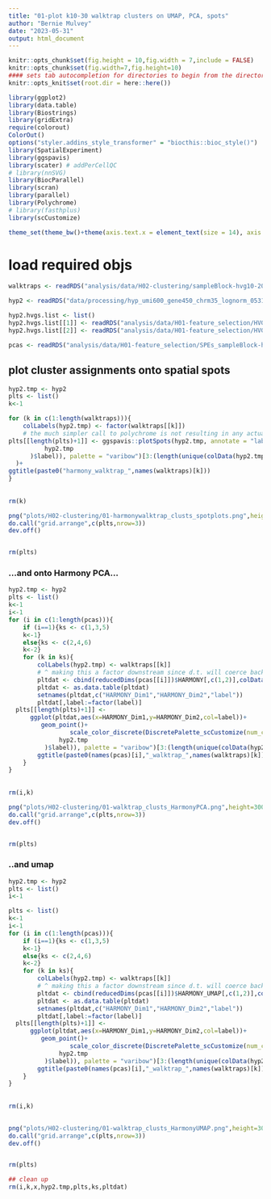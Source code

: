 ```yaml
---
title: "01-plot k10-30 walktrap clusters on UMAP, PCA, spots"
author: "Bernie Mulvey"
date: "2023-05-31"
output: html_document
---
```


```r
knitr::opts_chunk$set(fig.height = 10,fig.width = 7,include = FALSE)
knitr::opts_chunk$set(fig.width=7,fig.height=10)
#### sets tab autocompletion for directories to begin from the directory containing the .Rproj session, instead of the script's directory if different
knitr::opts_knit$set(root.dir = here::here())

library(ggplot2)
library(data.table)
library(Biostrings)
library(gridExtra)
require(colorout)
ColorOut()
options("styler.addins_style_transformer" = "biocthis::bioc_style()")
library(SpatialExperiment)
library(ggspavis)
library(scater) # addPerCellQC
# library(nnSVG)
library(BiocParallel)
library(scran)
library(parallel)
library(Polychrome)
# library(fasthplus)
library(scCustomize)

theme_set(theme_bw()+theme(axis.text.x = element_text(size = 14), axis.title.x = element_text(size = 16), axis.text.y = element_text(size = 14), axis.title.y = element_text(size =16), plot.title = element_text(size = 20,hjust=0.5), strip.text = element_text(size=18), legend.text = element_text(size=10), legend.title = element_text(size=11,hjust=0.5)))
```

# load required objs
```r
walktraps <- readRDS("analysis/data/H02-clustering/sampleBlock-hvg10-20_harmonyBrnumBlock-walktrap-SNNk5-10-15.RDS")

hyp2 <- readRDS("data/processing/hyp_umi600_gene450_chrm35_lognorm_053123.RDS")

hyp2.hvgs.list <- list()
hyp2.hvgs.list[[1]] <- readRDS("analysis/data/H01-feature_selection/HVG10pctile_sample-blocked.RDS")
hyp2.hvgs.list[[2]] <- readRDS("analysis/data/H01-feature_selection/HVG20pctile_sample-blocked.RDS")

pcas <- readRDS("analysis/data/H01-feature_selection/SPEs_sampleBlock-hvgs-10or20pctile_brnumBlock-Harmony-PCA-UMAP.RDS")

```


## plot cluster assignments onto spatial spots
```r
hyp2.tmp <- hyp2
plts <- list()
k<-1

for (k in c(1:length(walktraps))){
    colLabels(hyp2.tmp) <- factor(walktraps[[k]])
    # the much simpler call to polychrome is not resulting in any actual colors assigned to the plots for some reason. but this roundabout way works. something's gone real wonky with my ggspavis installation.
plts[[length(plts)+1]] <- ggspavis::plotSpots(hyp2.tmp, annotate = "label",palette = DiscretePalette_scCustomize(num_colors = 2 + length(unique(colData(
          hyp2.tmp
      )$label)), palette = "varibow")[3:(length(unique(colData(hyp2.tmp)$label)) + 2)]
  )+
ggtitle(paste0("harmony_walktrap_",names(walktraps)[k]))
}
  
  
rm(k)

png("plots/H02-clustering/01-harmonywalktrap_clusts_spotplots.png",height=3000,width=4000)
do.call("grid.arrange",c(plts,nrow=3))
dev.off()


rm(plts)

```

### ...and onto Harmony PCA...
```r
hyp2.tmp <- hyp2
plts <- list()
k<-1
i<-1
for (i in c(1:length(pcas))){
    if (i==1){ks <- c(1,3,5)
    k<-1}
    else{ks <- c(2,4,6)
    k<-2}
    for (k in ks){
        colLabels(hyp2.tmp) <- walktraps[[k]]
        # ^ making this a factor downstream since d.t. will coerce back to numeric
        pltdat <- cbind(reducedDims(pcas[[i]])$HARMONY[,c(1,2)],colData(hyp2.tmp)$label)
        pltdat <- as.data.table(pltdat)
        setnames(pltdat,c("HARMONY_Dim1","HARMONY_Dim2","label"))
        pltdat[,label:=factor(label)]
  plts[[length(plts)+1]] <- 
      ggplot(pltdat,aes(x=HARMONY_Dim1,y=HARMONY_Dim2,col=label))+
         geom_point()+
                 scale_color_discrete(DiscretePalette_scCustomize(num_colors = 2 + length(unique(colData(
              hyp2.tmp
          )$label)), palette = "varibow")[3:(length(unique(colData(hyp2.tmp)$label)) + 2)])+
        ggtitle(paste0(names(pcas)[i],"_walktrap_",names(walktraps)[k]))
    }
}
  
  
rm(i,k)

png("plots/H02-clustering/01-walktrap_clusts_HarmonyPCA.png",height=3000,width=4000)
do.call("grid.arrange",c(plts,nrow=3))
dev.off()


rm(plts)

```

### ..and umap
```r
hyp2.tmp <- hyp2
plts <- list()
i<-1

plts <- list()
k<-1
i<-1
for (i in c(1:length(pcas))){
    if (i==1){ks <- c(1,3,5)
    k<-1}
    else{ks <- c(2,4,6)
    k<-2}
    for (k in ks){
        colLabels(hyp2.tmp) <- walktraps[[k]]
        # ^ making this a factor downstream since d.t. will coerce back to numeric
        pltdat <- cbind(reducedDims(pcas[[i]])$HARMONY_UMAP[,c(1,2)],colData(hyp2.tmp)$label)
        pltdat <- as.data.table(pltdat)
        setnames(pltdat,c("HARMONY_Dim1","HARMONY_Dim2","label"))
        pltdat[,label:=factor(label)]
  plts[[length(plts)+1]] <- 
      ggplot(pltdat,aes(x=HARMONY_Dim1,y=HARMONY_Dim2,col=label))+
         geom_point()+
                 scale_color_discrete(DiscretePalette_scCustomize(num_colors = 2 + length(unique(colData(
              hyp2.tmp
          )$label)), palette = "varibow")[3:(length(unique(colData(hyp2.tmp)$label)) + 2)])+
        ggtitle(paste0(names(pcas)[i],"_walktrap_",names(walktraps)[k]))
    }
}
  
  
rm(i,k)
  

png("plots/H02-clustering/01-walktrap_clusts_HarmonyUMAP.png",height=3000,width=4000)
do.call("grid.arrange",c(plts,nrow=3))
dev.off()


rm(plts)

## clean up
rm(i,k,x,hyp2.tmp,plts,ks,pltdat)
```

